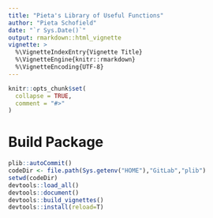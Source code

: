 ```yaml
---
title: "Pieta's Library of Useful Functions"
author: "Pieta Schofield"
date: "`r Sys.Date()`"
output: rmarkdown::html_vignette
vignette: >
  %\VignetteIndexEntry{Vignette Title}
  %\VignetteEngine{knitr::rmarkdown}
  %\VignetteEncoding{UTF-8}
---
```


```r
knitr::opts_chunk$set(
  collapse = TRUE,
  comment = "#>"
)
```

# Build Package

```r
plib::autoCommit()
codeDir <- file.path(Sys.getenv("HOME"),"GitLab","plib")
setwd(codeDir)
devtools::load_all()
devtools::document()
devtools::build_vignettes()
devtools::install(reload=T)
```

